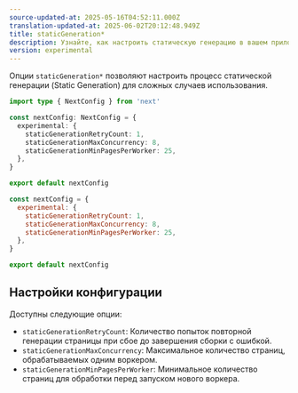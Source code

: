 ```yaml
---
source-updated-at: 2025-05-16T04:52:11.000Z
translation-updated-at: 2025-06-02T20:12:48.949Z
title: staticGeneration*
description: Узнайте, как настроить статическую генерацию в вашем приложении Next.js.
version: experimental
---
```


Опции `staticGeneration*` позволяют настроить процесс статической генерации (Static Generation) для сложных случаев использования.

```ts filename="next.config.ts" switcher
import type { NextConfig } from 'next'

const nextConfig: NextConfig = {
  experimental: {
    staticGenerationRetryCount: 1,
    staticGenerationMaxConcurrency: 8,
    staticGenerationMinPagesPerWorker: 25,
  },
}

export default nextConfig
```

```js filename="next.config.js" switcher
const nextConfig = {
  experimental: {
    staticGenerationRetryCount: 1,
    staticGenerationMaxConcurrency: 8,
    staticGenerationMinPagesPerWorker: 25,
  },
}

export default nextConfig
```

## Настройки конфигурации

Доступны следующие опции:

- `staticGenerationRetryCount`: Количество попыток повторной генерации страницы при сбое до завершения сборки с ошибкой.
- `staticGenerationMaxConcurrency`: Максимальное количество страниц, обрабатываемых одним воркером.
- `staticGenerationMinPagesPerWorker`: Минимальное количество страниц для обработки перед запуском нового воркера.